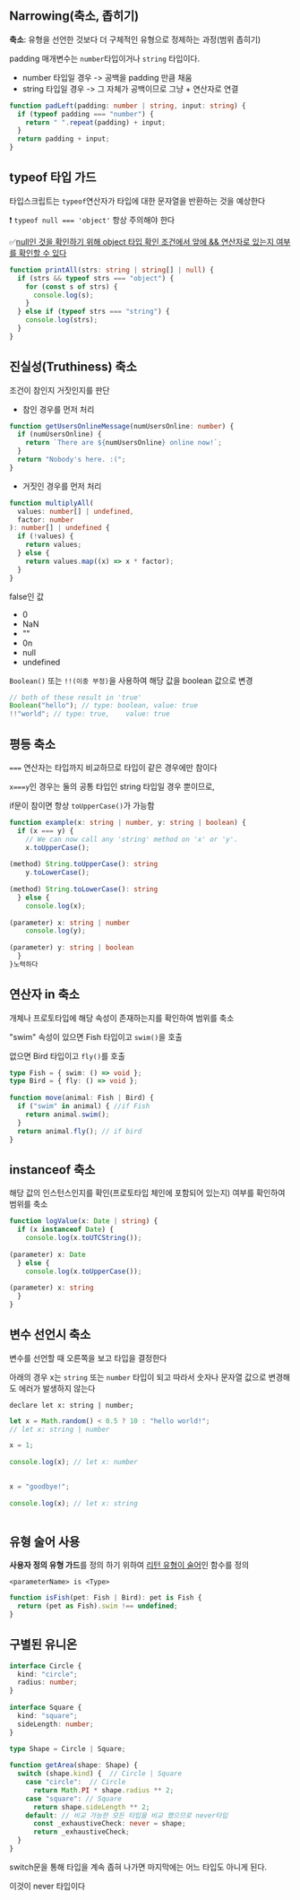 

## Narrowing(축소, 좁히기)

**축소**: 유형을 선언한 것보다 더 구체적인 유형으로 정제하는 과정(범위 좁히기)

padding 매개변수는 `number`타입이거나 `string` 타입이다.

- number 타입일 경우 -> 공백을 padding 만큼 채움
- string 타입일 경우 -> 그 자체가 공백이므로 그냥 + 연산자로 연결

```typescript
function padLeft(padding: number | string, input: string) {
  if (typeof padding === "number") {
    return " ".repeat(padding) + input;
  }
  return padding + input;
}
```


## typeof 타입 가드

타입스크립트는 `typeof`연산자가 타입에 대한 문자열을 반환하는 것을 예상한다

❗ `typeof null === 'object'`   항상 주의해야 한다

✅<u>null인 것을 확인하기 위해 object 타입 확인 조건에서 앞에 && 연산자로 있는지 여부를 확인할 수 있다</u>

```typescript
function printAll(strs: string | string[] | null) {
  if (strs && typeof strs === "object") {
    for (const s of strs) {
      console.log(s);
    }
  } else if (typeof strs === "string") {
    console.log(strs);
  }
}
```


## 진실성(Truthiness) 축소

조건이 참인지 거짓인지를 판단

- 참인 경우를 먼저 처리

```typescript
function getUsersOnlineMessage(numUsersOnline: number) {
  if (numUsersOnline) {
    return `There are ${numUsersOnline} online now!`;
  }
  return "Nobody's here. :(";
}
```

- 거짓인 경우를 먼저 처리

```typescript
function multiplyAll(
  values: number[] | undefined,
  factor: number
): number[] | undefined {
  if (!values) {
    return values;
  } else {
    return values.map((x) => x * factor);
  }
}
```

false인 값

- 0
- NaN
- ""
- 0n
- null
- undefined

`Boolean()` 또는 `!!(이중 부정)`을 사용하여 해당 값을 boolean 값으로 변경

```typescript
// both of these result in 'true'
Boolean("hello"); // type: boolean, value: true
!!"world"; // type: true,    value: true
```


## 평등 축소

`===` 연산자는 타입까지 비교하므로 타입이 같은 경우에만 참이다

`x===y`인 경우는 둘의 공통 타입인 string 타입일 경우 뿐이므로,

if문이 참이면 항상  `toUpperCase()`가 가능함

```typescript
function example(x: string | number, y: string | boolean) {
  if (x === y) {
    // We can now call any 'string' method on 'x' or 'y'.
    x.toUpperCase();
          
(method) String.toUpperCase(): string
    y.toLowerCase();
          
(method) String.toLowerCase(): string
  } else {
    console.log(x);
               
(parameter) x: string | number
    console.log(y);
               
(parameter) y: string | boolean
  }
}노력하다
```


## 연산자 in 축소

개체나 프로토타입에 해당 속성이 존재하는지를 확인하여 범위를 축소

"swim" 속성이 있으면 Fish 타입이고 `swim()`을 호출

없으면 Bird 타입이고 `fly()`를 호출

```typescript
type Fish = { swim: () => void };
type Bird = { fly: () => void };
 
function move(animal: Fish | Bird) {
  if ("swim" in animal) { //if Fish
    return animal.swim();
  }
  return animal.fly(); // if bird
}
```


## instanceof 축소

해당 값의 인스턴스인지를 확인(프로토타입 체인에 포함되어 있는지) 여부를 확인하여 범위를 축소

```typescript
function logValue(x: Date | string) {
  if (x instanceof Date) {
    console.log(x.toUTCString());
               
(parameter) x: Date
  } else {
    console.log(x.toUpperCase());
               
(parameter) x: string
  }
}
```


## 변수 선언시 축소

변수를 선언할 때 오른쪽을 보고 타입을 결정한다

아래의 경우 x는 `string` 또는 `number` 타입이 되고 따라서 숫자나 문자열 값으로 변경해도 에러가 발생하지 않는다

`declare let x: string | number;`

```typescript
let x = Math.random() < 0.5 ? 10 : "hello world!";
// let x: string | number

x = 1;
 
console.log(x); // let x: number
           

x = "goodbye!";
 
console.log(x); // let x: string
           

```


## 유형 술어 사용

**사용자 정의 유형 가드**를 정의 하기 위하여 <u>리턴 유형이 술어</u>인 함수를 정의

`<parameterName> is <Type>`

```typescript
function isFish(pet: Fish | Bird): pet is Fish {
  return (pet as Fish).swim !== undefined;
}
```


## 구별된 유니온

```typescript
interface Circle {
  kind: "circle";
  radius: number;
}
 
interface Square {
  kind: "square";
  sideLength: number;
}
 
type Shape = Circle | Square;
```

```typescript
function getArea(shape: Shape) {
  switch (shape.kind) {  // Circle | Square
    case "circle":  // Circle
      return Math.PI * shape.radius ** 2;
    case "square": // Square
      return shape.sideLength ** 2;
    default: // 비교 가능한 모든 타입을 비교 했으므로 never타입
      const _exhaustiveCheck: never = shape;
      return _exhaustiveCheck;
  }
}
```

switch문을 통해 타입을 계속 좁혀 나가면 마지막에는 어느 타입도 아니게 된다.

이것이 never 타입이다
